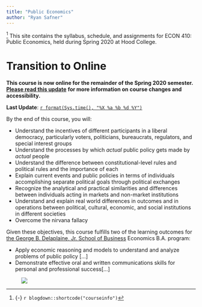 ```yaml
---
title: "Public Economics"
author: "Ryan Safner"
---
```


^[{-} `r blogdown::shortcode("courseinfo")`] <span class="newthought">This site contains</span> the syllabus, schedule, and assignments for ECON 410: Public Economics, held during Spring 2020 at Hood College.

# <i class="fas fa-exclamation-circle"></i> **Transition to Online**

**This course is now online for the remainder of the Spring 2020 semester.** [**Please read this update**](/class/online-transition) **for more information on course changes and accessibility.** 

**Last Update**: [`r format(Sys.time(), "%X %a %b %d %Y")`](https://github.com/ryansafner/publicS20/commits/master)

By the end of this course, you will:

- Understand the incentives of different participants in a liberal democracy, particularly voters, politicians, bureaucrats, regulators, and special interest groups
- Understand the processes by which *actual* public policy gets made by *actual* people
- Understand the difference between constitutional-level rules and political rules and the importance of each
- Explain current events and public policies in terms of individuals accomplishing separate political goals through political exchanges
- Recognize the analytical and practical similarities and differences between individuals acting in markets and non-market institutions
- Understand and explain real world differences in outcomes and in operations between political, cultural, economic, and social institutions in different societies
- Overcome the nirvana fallacy

Given these objectives, this course fulfills two of the learning outcomes for [the George B. Delaplaine, Jr. School of Business](https://www.hood.edu/academics/departments/george-b-delaplaine-jr-school-business/student-learning-outcomes) Economics B.A. program:

- Apply economic reasoning and models to understand and analyze problems of public policy [...]
- Demonstrate effective oral and written communications skills for personal and professional success[...]

<figure>
[![](/images/public_flowchart.png)](/images/public_flowchart.png)
</figure>
